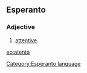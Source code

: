 ==Esperanto==
===Adjective===
# [[attentive]].

[[eo:atenta]]
[[Category:Esperanto language]]
{{Universala Vortaro}}